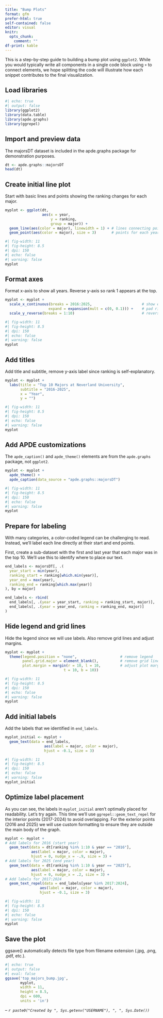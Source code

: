 ```yaml
---
title: "Bump Plots"
format: gfm
prefer-html: true
self-contained: false
editor: visual
knitr:
  opts_chunk:
    comment: ""
df-print: kable
---
```


This is a step-by-step guide to building a bump plot using `ggplot2`. While you would typically write all components in a single code block using `+` to connect elements, we hope splitting the code will illustrate how each snippet contributes to the final visualization.

## Load libraries

```r
#| echo: true
#| output: false
library(ggplot2)
library(data.table)
library(apde.graphs)
library(ggrepel)
```

## Import and preview data

The majorsDT dataset is included in the apde.graphs package for demonstration purposes.

```r
dt <- apde.graphs::majorsDT
head(dt)
```

## Create initial line plot

Start with basic lines and points showing the ranking changes for each major.

```r
myplot <- ggplot(dt, 
                 aes(x = year, 
                     y = ranking, 
                     group = major)) +
  geom_line(aes(color = major), linewidth = 1) + # lines connecting points
  geom_point(aes(color = major), size = 3)       # points for each year
```

```r
#| fig-width: 11 
#| fig-height: 8.5
#| dpi: 150
#| echo: false
#| warning: false
myplot
```

## Format axes

Format x-axis to show all years. Reverse y-axis so rank 1 appears at the top.

```r
myplot <- myplot +
  scale_x_continuous(breaks = 2016:2025,                       # show every year
                    expand = expansion(mult = c(0, 0.1))) +    # pad right side of graph for eventual labels
  scale_y_reverse(breaks = 1:10)                               # reverse y-axis for ranks
```

```r
#| fig-width: 11 
#| fig-height: 8.5
#| dpi: 150
#| echo: false
#| warning: false
myplot
```

## Add titles

Add title and subtitle, remove y-axis label since ranking is self-explanatory.

```r
myplot <- myplot +
  labs(title = "Top 10 Majors at Neverland University",
       subtitle = "2016-2025",
       x = "Year",
       y = "")
```

```r
#| fig-width: 11 
#| fig-height: 8.5
#| dpi: 150
#| echo: false
#| warning: false
myplot
```

## Add APDE customizations

The `apde_caption()` and `apde_theme()` elements are from the `apde.graphs` package, not `ggplot2`.

```r
myplot <- myplot +
  apde_theme() +
  apde_caption(data_source = "apde.graphs::majorsDT")
```

```r
#| fig-width: 11 
#| fig-height: 8.5
#| dpi: 150
#| echo: false
#| warning: false
myplot
```

## Prepare for labeling

With many categories, a color-coded legend can be challenging to read. Instead, we'll label each line directly at their start and end points.

First, create a sub-dataset with the first and last year that each major was in the top 10. We'll use this to identify where to place our text.

```r
end_labels <- majorsDT[, .(
  year_start = min(year),
  ranking_start = ranking[which.min(year)],
  year_end = max(year),
  ranking_end = ranking[which.max(year)]
), by = major]

end_labels <- rbind(
  end_labels[, .(year = year_start, ranking = ranking_start, major)],
  end_labels[, .(year = year_end, ranking = ranking_end, major)]
)
```

## Hide legend and grid lines

Hide the legend since we will use labels. Also remove grid lines and adjust margins.

```r
myplot <- myplot +
  theme(legend.position = "none",                    # remove legend
        panel.grid.major = element_blank(),          # remove grid lines
        plot.margin = margin(r = 10, l = 10,         # adjust plot margins
                           t = 10, b = 10))
```

```r
#| fig-width: 11 
#| fig-height: 8.5
#| dpi: 150
#| echo: false
#| warning: false
myplot
```

## Add initial labels

Add the labels that we identified in `end_labels`.

```r
myplot_initial <- myplot +
  geom_text(data = end_labels,
                  aes(label = major, color = major),
                  hjust = -0.1, size = 3)            
```

```r
#| fig-width: 11 
#| fig-height: 8.5
#| dpi: 150
#| echo: false
#| warning: false
myplot_initial
```

## Optimize label placement

As you can see, the labels in `myplot_initial` aren't optimally placed for readability. Let's try again. This time we'll use `ggrepel::geom_text_repel` for the interior points (2017-2024) to avoid overlapping. For the exterior points (2016 and 2025) we will use custom formatting to ensure they are outside the main body of the graph.

```r
myplot <- myplot +
# Add labels for 2016 (start year)
  geom_text(data = dt[ranking %in% 1:10 & year == "2016"],
            aes(label = major, color = major),
            hjust = 0, nudge_x = -.9, size = 3) +
# Add labels for 2025 (end year)
  geom_text(data = dt[ranking %in% 1:10 & year == "2025"],
            aes(label = major, color = major),
            hjust = 0, nudge_x = .2, size = 3) +
# Add labels for 2017:2024
  geom_text_repel(data = end_labels[year %in% 2017:2024],
                aes(label = major, color = major),
                hjust = -0.1, size = 3) 
```

```r
#| fig-width: 11 
#| fig-height: 8.5
#| dpi: 150
#| echo: false
#| warning: false
myplot
```

## Save the plot

ggsave() automatically detects file type from filename extension (.jpg, .png, .pdf, etc.).

```r
#| echo: true
#| output: false
#| eval: false
ggsave('top_majors_bump.jpg',
       myplot,
       width = 11,
       height = 8.5,
       dpi = 600,
       units = 'in')
```

-- *`r paste0("Created by ", Sys.getenv("USERNAME"), ", ", Sys.Date())`*
